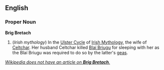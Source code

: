 ==English==

===Proper Noun===
'''Brig Bretach'''

#(''Irish mythology'') In the [[Ulster Cycle]] of [[Irish Mythology]], the wife of [[Celtchar]].  Her husband Celtchar killed [[Blaí Briugu]] for sleeping with her as the Blaí Briugu was required to do so by the latter's [[geas]].

''[http://en.wikipedia.org/wiki/Brig_Bretach Wikipedia does not have an article on '''Brig Bretach'''.]''